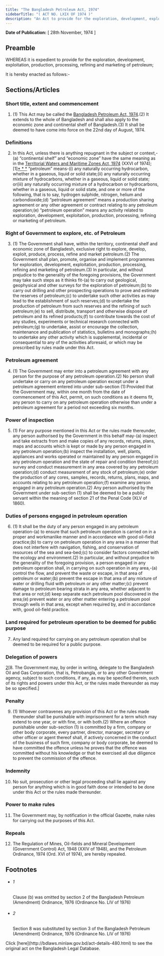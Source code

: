```yaml
---
title: "The Bangladesh Petroleum Act, 1974"
sidebarTitle: "( ACT NO. LXIX OF 1974 )"
description: "An Act to provide for the exploration, development, exploitation, production, processing, refining and marketing of petroleum."
---
```


**Date of Publication:** [ 28th November, 1974 ]

## Preamble

WHEREAS it is expedient to provide for the exploration, development, exploitation, production, processing, refining and marketing of petroleum;

It is hereby enacted as follows:-

## Sections/Articles

### Short title, extent and commencement

1. (1) This Act may be called the [Bangladesh Petroleum Act, 1974](/act-480.html "Bangladesh Petroleum Act, 1974").(2) It extends to the whole of Bangladesh and shall also apply to the economic zone and continental shelf of Bangladesh.(3) It shall be deemed to have come into force on the 22nd day of August, 1974.

### Definitions

2. In this Act, unless there is anything repugnant in the subject or context,-(a) “continental shelf” and “economic zone” have the same meaning as in the [Territorial Waters and Maritime Zones Act, 1974](/act-467.html "Territorial Waters and Maritime Zones Act, 1974") (XXVI of 1974);[1][\* \* \*](c) “petroleum” means-(i) any naturally occurring hydrocarbon, whether in a gaseous, liquid or solid state;(ii) any naturally occurring mixture of hydrocarbons, whether in a gaseous, liquid or solid state; or(iii) any naturally occurring mixture of a hydrocarbon or hydrocarbons, whether in a gaseous, liquid or solid state, and one or more of the following, that is to say, hydrogen sulphide, nitrogen, helium and carbondioxide;(d) “petroleum agreement” means a production sharing agreement or any other agreement or contract relating to any petroleum operation;(e) “petroleum operation” means any activity related to exploration, development, exploitation, production, processing, refining or marketing of petroleum.

### Right of Government to explore, etc. of Petroleum

3. (1) The Government shall have, within the territory, continental shelf and economic zone of Bangladesh, exclusive right to explore, develop, exploit, produce, process, refine and market petroleum.(2) The Government shall plan, promote, organise and implement programmes for exploration, development, exploitation, production, processing, refining and marketing of petroleum.(3) In particular, and without prejudice to the generality of the foregoing provisions, the Government may take such steps as it thinks fit-(a) to carry out geological, geophysical and other surveys for the exploration of petroleum;(b) to carry out drilling and other prospecting operations to prove and estimate the reserves of petroleum;(c) to undertake such other activities as may lead to the establishment of such reserves;(d) to undertake the production of petroleum from such reserves and the refining of such petroleum;(e) to sell, distribute, transport and otherwise dispose of petroleum and its refined products;(f) to contribute towards the cost of any studies, experiments or technical research connected with petroleum;(g) to undertake, assist or encourage the collection, maintenance and publication of statistics, bulletins and monographs;(h) to undertake any other activity which is supplemental, incidental or consequential to any of the activities aforesaid, or which may be prescribed by rules made under this Act.

### Petroleum agreement

4. (1) The Government may enter into a petroleum agreement with any person for the purpose of any petroleum operation.(2) No person shall undertake or carry on any petroleum operation except under a petroleum agreement entered into under sub-section (1):Provided that the Government may, within one month from the date of commencement of this Act, permit, on such conditions as it deems fit, any person to carry on any petroleum operation otherwise than under a petroleum agreement for a period not exceeding six months.

### Power of inspection

5. (1) For any purpose mentioned in this Act or the rules made thereunder, any person authorised by the Government in this behalf may-(a) inspect and take extracts from and make copies of any records, returns, plans, maps and accounts which is kept or made by any person engaged in any petroleum operation;(b) inspect the installation, well, plants, appliances and works operated or maintained by any person engaged in any petroleum operation and the state of repair and condition thereof;(c) survey and conduct measurement in any area covered by any petroleum operation;(d) conduct measurement of any stock of petroleum;(e) order the production of any cores, samples, records, returns, plans, maps, and accounts relating to any petroleum operation;(f) examine any person engaged in any petroleum operation.(2) Any person authorised by the Government under sub-section (1) shall be deemed to be a public servant within the meaning of section 21 of the Penal Code (XLV of 1860).

### Duties of persons engaged in petroleum operation

6. (1) It shall be the duty of any person engaged in any petroleum operation-(a) to ensure that such petroleum operation is carried on in a proper and workmanlike manner and in accordance with good oil-field practice;(b) to carry on petroleum operation in any area in a manner that does not interfere with navigation, fishing, and conservation of resources of the sea and sea-bed;(c) to consider factors connected with the ecology and environment.(2) In particular, and without prejudice to the generality of the foregoing provision, a person engaged in any petroleum operation shall, in carrying on such operation in any area,-(a) control the flow, and prevent the waste or escape, in that area of petroleum or water;(b) prevent the escape in that area of any mixture of water or drilling fluid with petroleum or any other matter;(c) prevent damage to petroleum bearing strata in any area, whether adjacent to that area or not;(d) keep separate each petroleum pool discovered in the area;(e) prevent water or any other matter entering a petroleum pool through wells in that area, except when required by, and in accordance with, good oil-field practice.

### Land required for petroleum operation to be deemed for public purpose

7. Any land required for carrying on any petroleum operation shall be deemed to be required for a public purpose.

### Delegation of powers

[2](1)[8. The Government may, by order in writing, delegate to the Bangladesh Oil and Gas Corporation, that is, Petrobangla, or to any other Government agency, subject to such conditions, if any, as may be specified therein, such of its rights and powers under this Act, or the rules made thereunder as may be so specified.]

### Penalty

9. (1) Whoever contravenes any provision of this Act or the rules made thereunder shall be punishable with imprisonment for a term which may extend to one year, or with fine, or with both.(2) Where an offence punishable under sub-section (1) is committed by a firm, company or other body corporate, every partner, director, manager, secretary or other officer or agent thereof shall, if actively concerned in the conduct of the business of such firm, company or body corporate, be deemed to have committed the offence unless he proves that the offence was committed without his knowledge or that he exercised all due diligence to prevent the commission of the offence.

### Indemnity

10. No suit, prosecution or other legal proceeding shall lie against any person for anything which is in good faith done or intended to be done under this Act or the rules made thereunder.

### Power to make rules

11. The Government may, by notification in the official Gazette, make rules for carrying out the purposes of this Act.

### Repeals

12. The Regulation of Mines, Oil-fields and Mineral Development (Government Control) Act, 1948 (XXIV of 1948), and the Petroleum Ordinance, 1974 (Ord. XVI of 1974), are hereby repealed.

## Footnotes

- ###### 1

  Clause (b) was omitted by section 2 of the Bangladesh Petroleum (Amendment) Ordinance, 1976 (Ordinance No. LIV of 1976)

- ###### 2

  Section 8 was substituted by section 3 of the Bangladesh Petroleum (Amendment) Ordinance, 1976 (Ordinance No. LIV of 1976)

<Note>
  Click [here](http://bdlaws.minlaw.gov.bd/act-details-480.html) to see the original act on the Bangladesh Legal Database.
</Note>
